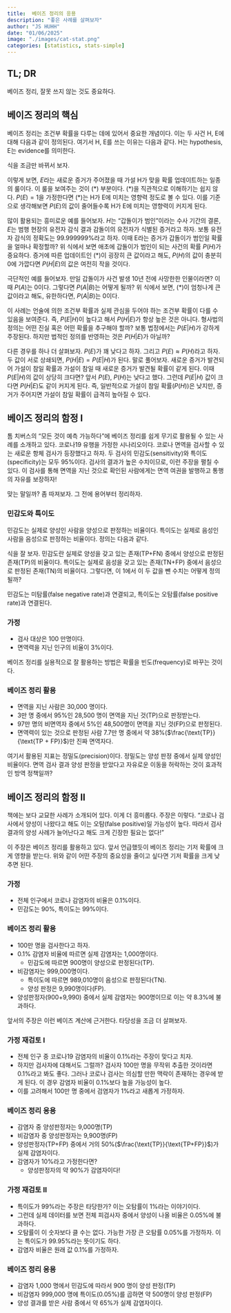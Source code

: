 ```yaml
---
title:  베이즈 정리의 응용 
description: "좋은 사례를 살펴보자"
author: "JS HUHH"
date: "01/06/2025"
image: "./images/cat-stat.png"
categories: [statistics, stats-simple]
---
```


## TL; DR

베이즈 정리, 잘못 쓰지 않는 것도 중요하다. 

## 베이즈 정리의 핵심 

베이즈 정리는 조건부 확률을 다루는 데에 있어서 중요한 개념이다. 이는 두 사건 H, E에 대해 다음과 같이 정의된다. 여기서 H, E를 쓰는 이유는 다음과 같다. H는 hypothesis, E는 evidence를 의미한다. 

\begin{align*}
P(H|E) = \frac{P(E|H)P(H)}{P(E)}
\end{align*}

식을 조금만 바뀌서 보자. 

\begin{align*}
P(H|E) = \underbrace{\frac{P(E|H)}{P(E)}}_{(*)} {P(H)}
\end{align*}

이렇게 보면, $E$라는 새로운 증거가 주어졌을 때 가설 H가 맞을 확률 업데이트하는 일종의 룰이다. 이 룰을 보여주는 것이 $(*)$ 부분이다. $(*)$을 직관적으로 이해하기는 쉽지 않다. $P(E)=1$을 가정한다면 $(*)$는 H가 E에 미치는 영향력 정도로 볼 수 있다. 이를 기준으로 생각해보면 $P(E)$의 값이 줄어들수록 H가 E에 미치는 영향력이 커지게 된다. 

많이 활용되는 흥미로운 예를 들어보자. $H$는 "갑돌이가 범인"이라는 수사 기간의 결론, $E$는 범행 현장의 유전자 감식 결과 감돌이의 유전자가 식별된 증거라고 하자. 보통 유전자 감식의 정확도는 99.999999%라고 하자. 이때 E라는 증거가 갑돌이가 범인일 확률을 얼마나 확정할까? 위 식에서 보면 애초에 갑돌이가 범인이 되는 사건의 확률 $P(H)$가 중요하다. 증거에 따른 업데이트인 $(*)$이 굉장히 큰 값이라고 해도, $P(H)$의 값이 충분히 0에 가깝다면 $P(H|E)$의 값은 여전히 작을 것이다. 

:::{.column-margin}
극단적인 예를 들어보자. 만일 갑돌이가 사건 발생 10년 전에 사망한한 인물이라면? 이때 $P(A)$는 0이다. 그렇다면 $P(A|B)$는 어떻게 될까? 위 식에서 보면, $(*)$이 엄청나게 큰 값이라고 해도, 유한하다면, $P(A|B)$는 0이다.
:::

이 사례는 언술에 의한 조건부 확률과 실제 관심을 두어야 하는 조건부 확률이 다를 수 있음을 보여준다. 즉, $P(E|H)$이 높다고 해서 $P(H|E)$가 항상 높은 것은 아니다. 형사법의 정의는 어떤 진실 혹은 어떤 확률을 추구해야 할까? 보통 법정에서는 $P(E|H)$가 강하게 주장된다. 하지만 법적인 정의를 반영하는 것은 $P(H|E)$가 아닐까? 

다른 경우를 하나 더 살펴보자. $P(E)$가 꽤 낮다고 하자. 그리고 $P(E) \approx P(H)$라고 하자. 두 값이 서로 상쇄되면, $P(H|E) = P(E|H)$가 된다. 말로 풀어보자. 새로운 증거가 발견되어 가설이 참일 확률과 가설이 참일 때 새로운 증거가 발견될 확률이 같게 된다. 이때 $P(E|H)$의 값이 상당히 크다면? 앞서 $P(E)$, $P(H)$는 낮다고 했다. 그런데 $P(E|H)$ 값이 크다면 $P(H|E)$도 같이 커지게 된다. 즉, 일반적으로 가설이 참일 확률($P(H)$)은 낮지만, 증거가 주어지면 가설이 참일 확률이 급격히 높아질 수 있다.  

## 베이즈 정리의 함정 I

톰 치버스의 "모든 것이 예측 가능하다"에 베이즈 정리를 쉽게 무기로 활용될 수 있는 사례를 소개하고 있다. 코로나19 유행을 가정한 시나리오이다. 코로나 면역을 검사할 수 있는 새로운 항체 검사가 등장했다고 하자. 두 검사의 민감도(sensitivity)와 특이도(specificity)는 모두 95%이다. 검사의 결과가 높은 수치이므로, 이런 주장을 펼칠 수 있다. 이 검사를 통해 면역을 지닌 것으로 확인된 사람에게는 면역 여권을 발행하고 통행의 자유를 보장하자! 

맞는 말일까? 좀 따져보자. 그 전에 용어부터 정리하자. 

### 민감도와 특이도 

민감도는 실제로 양성인 사람을 양성으로 판정하는 비율이다. 특이도는 실제로 음성인 사람을 음성으로 판정하는 비율이다. 정의는 다음과 같다. 

\begin{align*}
\text{sensitivity} = \frac{\text{TP}}{\text{TP + FN}}\\
\text{specificity} = \frac{\text{TN}}{\text{TN + FP}}
\end{align*}

식을 잘 보자. 민감도란 실제로 양성을 갖고 있는 존재(TP+FN) 중에서 양성으로 판정된 존재(TP)의 비율이다. 특이도는 실제로 음성을 갖고 있는 존재(TN+FP) 중에서 음성으로 판정된 존재(TN)의 비율이다. 그렇다면, 이 1에서 이 두 값을 뺀 수치는 어떻게 정의될까?

\begin{align*}
\text{FN rate} & = 1 -  \frac{\text{TP}}{\text{TP + FN}} = \frac{\text{FN}}{\text{TP + FN}}\\
\text{FP rate} & = 1 - \frac{\text{TN}}{\text{TN + FP}} = \frac{\text{FP}}{\text{TN + FP}}
\end{align*}

민감도는 미탐률(false negative rate)과 연결되고, 특이도는 오탐률(false positive rate)과 연결된다. 

### 가정 
- 검사 대상은 100 만명이다. 
- 면역력을 지닌 인구의 비율이 3%이다. 

:::{.column-margin}
베이즈 정리를 실용적으로 잘 활용하는 방법은 확률을 빈도(frequency)로 바꾸는 것이다.
:::


### 베이즈 정리 활용
- 면역을 지닌 사람은 30,000 명이다. 
- 3만 명 중에서 95%인 28,500 명이 면역을 지닌 것(TP)으로 판정받는다.
- 97만 명의 비면역자 중에서 5%인 48,500명이 면역을 지닌 것(FP)으로 판정된다.
- 면역력이 있는 것으로 판정된 사람 7.7만 명 중에서 약 38%($\frac{\text{TP}}{\text{TP + FP}}$)만 진짜 면역자다. 

여기서 활용된 지표는 정밀도(precision)이다. 정밀도는 양성 판정 중에서 실제 양성인 비율이다. 면역 검사 결과 양성 판정을 받았다고 자유로운 이동을 허락하는 것이 효과적인 방역 정책일까?

## 베이즈 정리의 함정 II 

책에는 보다 교묘한 사례가 소개되어 있다. 이게 더 흥미롭다. 주장은 이렇다. "코로나 검사에서 양성이 나왔다고 해도 이는 오탐(false positive)일 가능성이 높다. 따라서 검사 결과의 양성 사례가 늘어난다고 해도 크게 긴장한 필요는 없다!"

이 주장은 베이즈 정리를 활용하고 있다. 앞서 언급했듯이 베이즈 정리는 기저 확률에 크게 영향을 받는다. 위와 같이 어떤 주장의 중요성을 줄이고 싶다면 기저 확률을 크게 낮추면 된다.

### 가정 
- 전체 인구에서 코로나 감염자의 비율은 0.1%이다. 
- 민감도는 90%, 특이도는 99%이다. 

### 베이즈 정리 활용
- 100만 명을 검사한다고 하자. 
- 0.1% 감염자 비율에 따르면 실제 감염자는 1,000명이다. 
    - 민감도에 따르면 900명이 양성으로 판정된다(TP).
- 비감염자는 999,000명이다. 
    - 특이도에 따르면 989,010명이 음성으로 판정된다(TN). 
    - 양성 판정은 9,990명이다(FP).
- 양성판정자(900+9,990) 중에서 실제 감염자는 900명이므로 이는 약 8.3%에 불과하다. 

앞서의 주장은 이런 베이즈 계산에 근거한다. 타당성을 조금 더 살펴보자. 

### 가정 재검토 I
- 전체 인구 중 코로나19 감염자의 비율이 0.1%라는 주장이 맞다고 치자. 
- 하지만 검사자에 대해서도 그럴까? 검사자 100만 명을 무작위 추출한 것이라면 0.1%라고 봐도 좋다. 그러나 코로나 검사는 의심할 만한 맥락이 존재하는 경우에 받게 된다. 이 경우 감염자 비율이 0.1%보다 높을 가능성이 높다.
- 이를 고려해서 100만 명 중에서 검염자가 1%라고 새롭게 가정하자. 

### 베이즈 정리 응용 
- 감염자 중 양성판정자는 9,000명(TP)
- 비감염자 중 양성판정자는 9,900명(FP)   
- 양성판정자(TP+FP) 중에서 거의 50%($\frac{\text{TP}}{\text{TP+FP}}$)가 실제 감염자이다. 
- 감염자가 10%라고 가정한다면?
    - 양성판정자의 약 90%가 감염자이다! 

### 가정 재검토 II 
- 특이도가 99%라는 주장은 타당한가? 이는 오탐률이 1%라는 이야기이다.
- 그런데 실제 데이터를 보면 전체 피검사자 중에서 양성이 나올 비율은 0.05%에 불과하다. 
- 오탐률이 이 숫자보다 클 수는 없다. 가능한 가장 큰 오탐률 0.05%를 가정하자. 이는 특이도가 99.95%라는 뜻이기도 하다.  
- 감염자 비율은 원래 값 0.1%를 가정하자. 

### 베이즈 정리 응용
- 감염자 1,000 명에서 민감도에 따라서 900 명이 양성 판정(TP) 
- 비감염자 999,000 명에 특이도(0.05%)를 곱하면 약 500명이 양성 판정(FP) 
- 양성 결과를 받은 사람 중에서 약 65%가 실제 감염자이다. 
